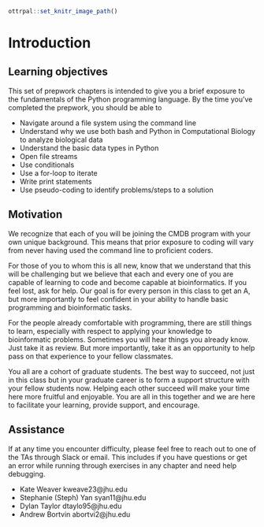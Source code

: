 
```r
ottrpal::set_knitr_image_path()
```

# Introduction

## Learning objectives

This set of prepwork chapters is intended to give you a brief exposure to the fundamentals of the Python programming language. By the time you've completed the prepwork, you should be able to

* Navigate around a file system using the command line
* Understand why we use both bash and Python in Computational Biology to analyze biological data
* Understand the basic data types in Python
* Open file streams
* Use conditionals
* Use a for-loop to iterate
* Write print statements
* Use pseudo-coding to identify problems/steps to a solution

## Motivation

We recognize that each of you will be joining the CMDB program with your own unique background. This means that prior exposure to coding will vary from never having used the command line to proficient coders.

For those of you to whom this is all new, know that we understand that this will be challenging but we believe that each and every one of you are capable of learning to code and become capable at bioinformatics. If you feel lost, ask for help. Our goal is for every person in this class to get an A, but more importantly to feel confident in your ability to handle basic programming and bioinformatic tasks.

For the people already comfortable with programming, there are still things to learn, especially with respect to applying your knowledge to bioinformatic problems. Sometimes you will hear things you already know. Just take it as review. But more importantly, take it as an opportunity to help pass on that experience to your fellow classmates.

You all are a cohort of graduate students. The best way to succeed, not just in this class but in your graduate career is to form a support structure with your fellow students now. Helping each other succeed will make your time here more fruitful and enjoyable. You are all in this together and we are here to facilitate your learning, provide support, and encourage.

## Assistance

If at any time you encounter difficulty, please feel free to reach out to one of the TAs through Slack or email. This includes if you have questions or get an error while running through exercises in any chapter and need help debugging.

* Kate Weaver kweave23@jhu.edu
* Stephanie (Steph) Yan syan11@jhu.edu
* Dylan Taylor dtaylo95@jhu.edu
* Andrew Bortvin abortvi2@jhu.edu
